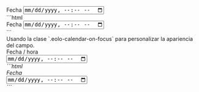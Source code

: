 
<DemoCard title="Fecha / Hora">

<div className="max-w-sm mt-6">
	<div className="space-y-1">
		<label>Fecha</label>
		<input type="datetime-local" />
	</div>
</div>

<DemoCardCode>
```html
<div class="space-y-1">
  <label>Fecha</label>
  <input type="datetime-local" />
</div>
```
</DemoCardCode>

<div className="h-6" />

<DemoCardDescription>
Usando la clase `.eolo-calendar-on-focus` para personalizar la apariencia del campo.
</DemoCardDescription>

<div className="max-w-sm">
  <div className="space-y-1">
    <label>Fecha / hora</label>
    <div className="eolo-input-group-inset">
      <i className="ri-calendar-schedule-line ri-xl" />
      <input type="datetime-local" className="eolo-calendar-on-focus" />
    </div>
  </div>
</div>

<DemoCardCode>
```html
<div class="space-y-1">
  <label>Fecha</label>

  <div class="eolo-input-group-inset">
    <i class="ri-calendar-schedule-line ri-xl" />
    <input type="datetime-local" class="eolo-calendar-on-focus" />
  </div>
</div>
```
</DemoCardCode>
</DemoCard>